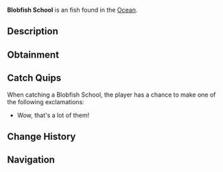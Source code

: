 {{FishInfobox
|image          = Blobfish School.png
|rarity         = Exotic
|sea            = First Sea, Second Sea
|location       = [[Ocean]]
|sublocation    = 
|sources        = Fishing Net
|radar_location = 
|xp             = 20000
|weather        = Foggy
|time           = Night
|season         = Winter, Spring
|bait           = 
|base_weight    = 88
|base_value     = 18000
|weight_range   = 68
|base_chance    = 3
|base_resil     = 30
}}
'''Blobfish School''' is an {{Rarity|Exotic}} fish found in the [[Ocean]].

== Description ==
{{Description|A school of awesome fish!|Bestiary Entry}}

== Obtainment ==
{{Description|Caught in oceans using a net.|Bestiary Hint}}

== Catch Quips ==
When catching a Blobfish School, the player has a chance to make one of the following exclamations:
* Wow, that's a lot of them!

== Change History ==
{{Change History|{{subst:Current Version}}}}

== Navigation ==
{{Fish Navbox|Ocean}}